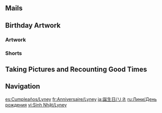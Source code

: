 {{Birthday Intro}}

==Mails==
{{Mails by Category Table|Lyney Birthday Mails|noheader=1}}

==Birthday Artwork==
===Artwork===
{{Artwork by Category Table
|Character Birthday Artwork
|category = Lyney Birthday Artwork
|header = Lyney's Birthday Artwork
}}

===Shorts===
{{Artwork by Category Table
|Character Shorts
|category = Lyney Birthday Artwork
|header = Lyney's Birthday Shorts
}}

==Taking Pictures and Recounting Good Times==
{{Transclude|Taking Pictures and Recounting Good Times/Lyney|Stories|main=1|top=1}}

==Navigation==
{{Character Navbox|Birthday}}

[[es:Cumpleaños/Lyney]]
[[fr:Anniversaire/Lyney]]
[[ja:誕生日/リネ]]
[[ru:Лини/День рождения]]
[[vi:Sinh Nhật/Lyney]]